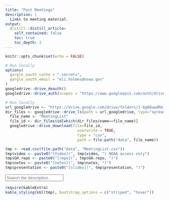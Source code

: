 ```yaml
---
title: "Past Meetings"
description: |
  Links to meeting material.
output:
  distill::distill_article:
    self_contained: false
    toc: true
    toc_depth: 3
---
```


```r
knitr::opts_chunk$set(echo = FALSE)
```

```r
# Run locally
options(
  gargle_oauth_cache = ".secrets",
  gargle_oauth_email = "eli.holmes@noaa.gov"
)
googledrive::drive_deauth()
googledrive::drive_auth(scopes = "https://www.googleapis.com/auth/drive.readonly", email="eli.holmes@noaa.gov")
```


```r
# Run locally
url_googledrive <- "https://drive.google.com/drive/folders/1-6gO6uw4Rm_Hx-DdlsoBmR00OdKHsgQm"
dir_files <- googledrive::drive_ls(path = url_googledrive, type="spreadsheet")
  file_name <- "MeetingList"
  file_id <- dir_files$id[which(dir_files$name==file_name)]
  googledrive::drive_download(file=file_id,
                                overwrite = TRUE,
                                type = "csv",
                                path = file.path("data", file_name))
```

```r
tmp <- read.csv(file.path("data", "MeetingList.csv"))
tmp$video <- paste0("[Video](", tmp$video, ") NOAA access only")
tmp$GH.repo <- paste0("[repo](", tmp$GH.repo, ")")
tmp$notes <- paste0("[notes](", tmp$notes, ")")
tmp$presentation <- paste0("[slides](", tmp$presentation, ")")
```

<input type="text" id="myInput" onkeyup="myFunction()" placeholder="Search the description" title="Type search text">

<div id="myTable">

```r
require(kableExtra)
kable_styling(kbl(tmp), bootstrap_options = c("striped", "hover"))
```
</div>

```{=html}
<script>
function myFunction() {
  var input, filter, table, tr, td, i, txtValue;
  input = document.getElementById("myInput");
  filter = input.value.toUpperCase();
  table = document.getElementById("myTable");
  tr = table.getElementsByTagName("tr");
  for (i = 0; i < tr.length; i++) {
    td = tr[i].getElementsByTagName("td")[2];
    if (td) {
      txtValue = td.textContent || td.innerText;
      if (txtValue.toUpperCase().indexOf(filter) > -1) {
        tr[i].style.display = "";
      } else {
        tr[i].style.display = "none";
      }
    }       
  }
}

</script>
```
